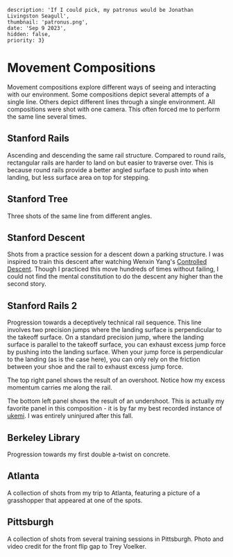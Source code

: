     description: 'If I could pick, my patronus would be Jonathan Livingston Seagull',
    thumbnail: 'patronus.png',
    date: 'Sep 9 2023',
    hidden: false,
    priority: 3}


# Movement Compositions
Movement compositions explore different ways of seeing and interacting with our environment.
Some compositions depict several attempts of a single line.
Others depict different lines through a single environment.
All compositions were shot with one camera.
This often forced me to perform the same line several times.

## Stanford Rails
Ascending and descending the same rail structure.
Compared to round rails, rectangular rails are harder to land on but easier to traverse over.
This is because round rails provide a better angled surface to push into when landing, but less surface area on top for stepping.
<RemoteVideo src="https://bstadt-bucket.s3.us-east-2.amazonaws.com/compositions/stanford_rail_composition_cropped.mp4"/>

## Stanford Tree
Three shots of the same line from different angles.
<RemoteVideo src="https://bstadt-bucket.s3.us-east-2.amazonaws.com/compositions/stanford_tree_composition.mp4"/>

## Stanford Descent
Shots from a practice session for a descent down a parking structure.
I was inspired to train this descent after watching Wenxin Yang's [Controlled Descent](https://www.youtube.com/watch?v=-I8SW351amQ).
Though I practiced this move hundreds of times without failing, I could not find the mental constitution to do the descent any higher than the second story.
<RemoteVideo src="https://bstadt-bucket.s3.us-east-2.amazonaws.com/compositions/stanford_descent_composition.mp4"/>

## Stanford Rails 2
Progression towards a deceptively technical rail sequence.
This line involves two precision jumps where the landing surface is perpendicular to the takeoff surface.
On a standard precision jump, where the landing surface is parallel to the takeoff surface, you can exhaust excess jump force by pushing into the landing surface.
When your jump force is perpendicular to the landing (as is the case here), you can only rely on the friction between your shoe and the rail to exhaust excess jump force.

The top right panel shows the result of an overshoot.
Notice how my excess momentum carries me along the rail.

The bottom left panel shows the result of an undershoot.
This is actually my favorite panel in this composition - it is by far my best recorded instance of [ukemi](https://en.wikipedia.org/wiki/Uke_(martial_arts)).
I was entirely uninjured after this fall.

<RemoteVideo src="https://bstadt-bucket.s3.us-east-2.amazonaws.com/compositions/stanford_rail_composition_2.mp4"/>

## Berkeley Library
Progression towards my first double a-twist on concrete.
<RemoteVideo src="https://bstadt-bucket.s3.us-east-2.amazonaws.com/compositions/berkeley_library_composition.mp4"/>

## Atlanta
A collection of shots from my trip to Atlanta, featuring a picture of a grasshopper that appeared at one of the spots.
<RemoteVideo src="https://bstadt-bucket.s3.us-east-2.amazonaws.com/compositions/atlanta_composition.mp4"/>

## Pittsburgh
A collection of shots from several training sessions in Pittsburgh.
Photo and video credit for the front flip gap to Trey Voelker.
<RemoteVideo src="https://bstadt-bucket.s3.us-east-2.amazonaws.com/compositions/pittsburgh_composition.mp4"/>